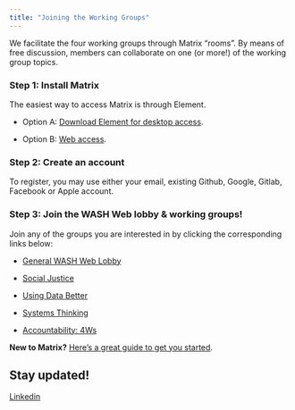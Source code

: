 ```yaml
---
title: "Joining the Working Groups"
---
```


We facilitate the four working groups through Matrix "rooms". By means of free discussion, members can collaborate on one (or more!) of the working group topics.

### Step 1: Install Matrix

The easiest way to access Matrix is through Element.

-   Option A: [Download Element for desktop access](https://element.io/download).

-   Option B: [Web access](https://app.element.io/).

### Step 2: Create an account

To register, you may use either your email, existing Github, Google, Gitlab, Facebook or Apple account.

### Step 3: Join the WASH Web lobby & working groups!

Join any of the groups you are interested in by clicking the corresponding links below:

-   [General WASH Web Lobby](https://matrix.to/#/#wash-web-lobby:autonomic.zone)

-   [Social Justice](https://matrix.to/#/#washweb-social-justice:matrix.org)

-   [Using Data Better](https://matrix.to/#/#washweb-using-data-better:matrix.org)

-   [Systems Thinking](https://matrix.to/#/#washweb-systems:matrix.org)

-   [Accountability: 4Ws](https://matrix.to/#/#accountability-4ws:matrix.org)

**New to Matrix?** [Here's a great guide to get you started](https://static.element.io/pdfs/element-user-guide.pdf).

## Stay updated!

[Linkedin](https://www.linkedin.com/company/washweb/)

